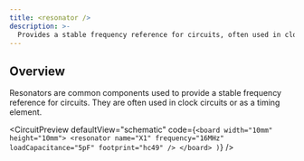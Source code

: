 ```yaml
---
title: <resonator />
description: >-
  Provides a stable frequency reference for circuits, often used in clock or timing applications.
---
```


## Overview

Resonators are common components used to provide a stable frequency reference for
circuits. They are often used in clock circuits or as a timing element.


<CircuitPreview
  defaultView="schematic"
  code={`
    <board width="10mm" height="10mm">
      <resonator
        name="X1"
        frequency="16MHz"
        loadCapacitance="5pF"
        footprint="hc49"
      />
    </board>
  )
  `}
/>
